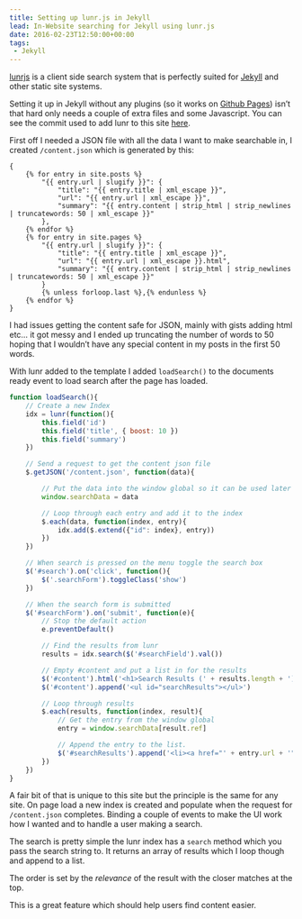 ```yaml
---
title: Setting up lunr.js in Jekyll
lead: In-Website searching for Jekyll using lunr.js
date: 2016-02-23T12:50:00+00:00
tags:
 - Jekyll
---
```

[lunrjs](http://lunrjs.com/) is a client side search system that is perfectly suited for [Jekyll](http://jekyllrb.com/) and other static site systems.

Setting it up in Jekyll without any plugins (so it works on [Github Pages](https://pages.github.com/)) isn’t that hard only needs a couple of extra files and some Javascript. You can see the commit used to add lunr to this site [here](https://github.com/Arcath/arcath.github.io/commit/bc5b277393ae2c0a65054f9a21156dcee739a197).

First off I needed a JSON file with all the data I want to make searchable in, I created `/content.json` which is generated by this:

```liquid
{
    {% for entry in site.posts %}
        "{{ entry.url | slugify }}": {
            "title": "{{ entry.title | xml_escape }}",
            "url": "{{ entry.url | xml_escape }}",
            "summary": "{{ entry.content | strip_html | strip_newlines | truncatewords: 50 | xml_escape }}"
        },
    {% endfor %}
    {% for entry in site.pages %}
        "{{ entry.url | slugify }}": {
            "title": "{{ entry.title | xml_escape }}",
            "url": "{{ entry.url | xml_escape }}.html",
            "summary": "{{ entry.content | strip_html | strip_newlines | truncatewords: 50 | xml_escape }}"
        }
        {% unless forloop.last %},{% endunless %}
    {% endfor %}
}
```
I had issues getting the content safe for JSON, mainly with gists adding html etc… it got messy and I ended up truncating the number of words to 50 hoping that I wouldn’t have any special content in my posts in the first 50 words.

With lunr added to the template I added `loadSearch()` to the documents ready event to load search after the page has loaded.

```js
function loadSearch(){
    // Create a new Index
    idx = lunr(function(){
        this.field('id')
        this.field('title', { boost: 10 })
        this.field('summary')
    })

    // Send a request to get the content json file
    $.getJSON('/content.json', function(data){

        // Put the data into the window global so it can be used later
        window.searchData = data

        // Loop through each entry and add it to the index
        $.each(data, function(index, entry){
            idx.add($.extend({"id": index}, entry))
        })
    })

    // When search is pressed on the menu toggle the search box
    $('#search').on('click', function(){
        $('.searchForm').toggleClass('show')
    })

    // When the search form is submitted
    $('#searchForm').on('submit', function(e){
        // Stop the default action
        e.preventDefault()

        // Find the results from lunr
        results = idx.search($('#searchField').val())

        // Empty #content and put a list in for the results
        $('#content').html('<h1>Search Results (' + results.length + ')</h1>')
        $('#content').append('<ul id="searchResults"></ul>')

        // Loop through results
        $.each(results, function(index, result){
            // Get the entry from the window global
            entry = window.searchData[result.ref]

            // Append the entry to the list.
            $('#searchResults').append('<li><a href="' + entry.url + '">' + entry.title + '</li>')
        })
    })
}
```

A fair bit of that is unique to this site but the principle is the same for any site. On page load a new index is created and populate when the request for `/content.json` completes. Binding a couple of events to make the UI work how I wanted and to handle a user making a search.

The search is pretty simple the lunr index has a `search` method which you pass the search string to. It returns an array of results which I loop though and append to a list.

The order is set by the _relevance_ of the result with the closer matches at the top.

This is a great feature which should help users find content easier.
